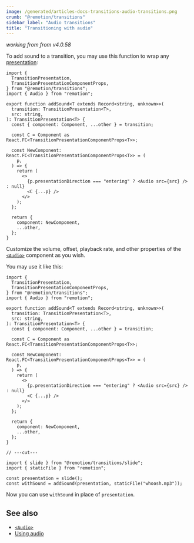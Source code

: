 ```yaml
---
image: /generated/articles-docs-transitions-audio-transitions.png
crumb: "@remotion/transitions"
sidebar_label: "Audio transitions"
title: "Transitioning with audio"
---
```


_working from from v4.0.58_

To add sound to a transition, you may use this function to wrap any [presentation](/docs/transitions/presentations/):

```tsx twoslash title="add-sound.tsx"
import {
  TransitionPresentation,
  TransitionPresentationComponentProps,
} from "@remotion/transitions";
import { Audio } from "remotion";

export function addSound<T extends Record<string, unknown>>(
  transition: TransitionPresentation<T>,
  src: string,
): TransitionPresentation<T> {
  const { component: Component, ...other } = transition;

  const C = Component as React.FC<TransitionPresentationComponentProps<T>>;

  const NewComponent: React.FC<TransitionPresentationComponentProps<T>> = (
    p,
  ) => {
    return (
      <>
        {p.presentationDirection === "entering" ? <Audio src={src} /> : null}
        <C {...p} />
      </>
    );
  };

  return {
    component: NewComponent,
    ...other,
  };
}
```

Customize the volume, offset, playback rate, and other properties of the [`<Audio>`](/docs/audio) component as you wish.

You may use it like this:

```tsx twoslash title="example.tsx"
import {
  TransitionPresentation,
  TransitionPresentationComponentProps,
} from "@remotion/transitions";
import { Audio } from "remotion";

export function addSound<T extends Record<string, unknown>>(
  transition: TransitionPresentation<T>,
  src: string,
): TransitionPresentation<T> {
  const { component: Component, ...other } = transition;

  const C = Component as React.FC<TransitionPresentationComponentProps<T>>;

  const NewComponent: React.FC<TransitionPresentationComponentProps<T>> = (
    p,
  ) => {
    return (
      <>
        {p.presentationDirection === "entering" ? <Audio src={src} /> : null}
        <C {...p} />
      </>
    );
  };

  return {
    component: NewComponent,
    ...other,
  };
}

// ---cut---

import { slide } from "@remotion/transitions/slide";
import { staticFile } from "remotion";

const presentation = slide();
const withSound = addSound(presentation, staticFile("whoosh.mp3"));
```

Now you can use `withSound` in place of `presentation`.

## See also

- [`<Audio>`](/docs/audio)
- [Using audio](/docs/using-audio)
